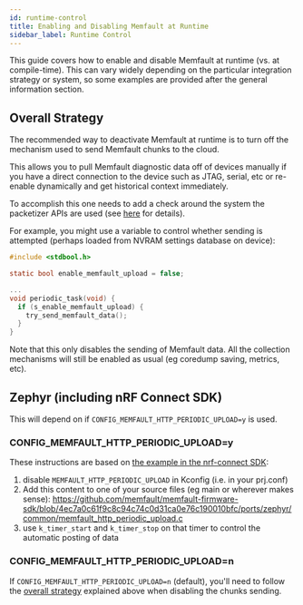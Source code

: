 ```yaml
---
id: runtime-control
title: Enabling and Disabling Memfault at Runtime
sidebar_label: Runtime Control
---
```



This guide covers how to enable and disable Memfault at runtime (vs. at
compile-time). This can vary widely depending on the particular integration
strategy or system, so some examples are provided after the general information
section.

## Overall Strategy

The recommended way to deactivate Memfault at runtime is to turn off the
mechanism used to send Memfault chunks to the cloud.

This allows you to pull Memfault diagnostic data off of devices manually if you
have a direct connection to the device such as JTAG, serial, etc or re-enable
dynamically and get historical context immediately.

To accomplish this one needs to add a check around the system the packetizer
APIs are used (see [here](/docs/mcu/data-from-firmware-to-the-cloud) for
details).

For example, you might use a variable to control whether sending is attempted
(perhaps loaded from NVRAM settings database on device):

```c
#include <stdbool.h>

static bool enable_memfault_upload = false;

...
void periodic_task(void) {
  if (s_enable_memfault_upload) {
    try_send_memfault_data();
  }
}
```

Note that this only disables the sending of Memfault data. All the collection
mechanisms will still be enabled as usual (eg coredump saving, metrics, etc).

## Zephyr (including nRF Connect SDK)

This will depend on if `CONFIG_MEMFAULT_HTTP_PERIODIC_UPLOAD=y` is used.

### CONFIG_MEMFAULT_HTTP_PERIODIC_UPLOAD=y

These instructions are based on
[the example in the nrf-connect SDK](https://github.com/nrfconnect/sdk-nrf/tree/master/samples/nrf9160/memfault):

1. disable `MEMFAULT_HTTP_PERIODIC_UPLOAD` in Kconfig (i.e. in your prj.conf)
2. Add this content to one of your source files (eg main or wherever makes
   sense):
   https://github.com/memfault/memfault-firmware-sdk/blob/4ec7a0c61f9c8c94c74c0d31ca0e76c190010bfc/ports/zephyr/common/memfault_http_periodic_upload.c
3. use `k_timer_start` and `k_timer_stop` on that timer to control the automatic
   posting of data

### CONFIG_MEMFAULT_HTTP_PERIODIC_UPLOAD=n

If `CONFIG_MEMFAULT_HTTP_PERIODIC_UPLOAD=n` (default), you'll need to follow the
[overall strategy](#overall-strategy) explained above when disabling the chunks
sending.
